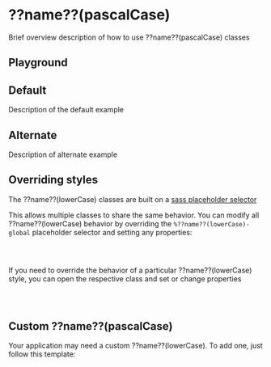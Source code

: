 
<Meta of={??name??(pascalCase)Stories} />

# ??name??(pascalCase)

Brief overview description of how to use ??name??(pascalCase) classes

## Playground

<Canvas of={??name??(pascalCase)Stories.Default} />
<Controls of={??name??(pascalCase)Stories.Default} />

## Default

Description of the default example

<Canvas of={??name??(pascalCase)Stories.Default} />

## Alternate

Description of alternate example

<Canvas of={??name??(pascalCase)Stories.Alternate} />

## Overriding styles

The ??name??(lowerCase) classes are built on a [sass placeholder selector](https://sass-lang.com/documentation/style-rules/placeholder-selectors)

This allows multiple classes to share the same behavior. You can modify all ??name??(lowerCase) behavior by overriding the `%??name??(lowerCase)-global` placeholder selector and setting any properties:

```css
%??name??(lowerCase)-global {
}
```

If you need to override the behavior of a particular ??name??(lowerCase) style, you can open the respective class and set or change properties

```css
.??name??(lowerCase)-alternate {
}
```

## Custom ??name??(pascalCase)

Your application may need a custom ??name??(lowerCase). To add one, just follow this template:

```css
.??name??(lowerCase)-{name} {
  @extend %??name??(lowerCase)-global;
}
```
